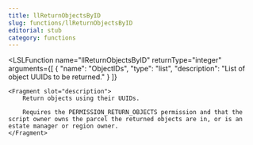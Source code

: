 ```yaml
---
title: llReturnObjectsByID
slug: functions/llReturnObjectsByID
editorial: stub
category: functions
---
```


<LSLFunction
	name="llReturnObjectsByID"
	returnType="integer"
	arguments={[
	{
		"name": "ObjectIDs",
		"type": "list",
		"description": "List of object UUIDs to be returned."
	}
]}
>
	<Fragment slot="description">
		Return objects using their UUIDs.
		
		Requires the PERMISSION_RETURN_OBJECTS permission and that the script owner owns the parcel the returned objects are in, or is an estate manager or region owner.
	</Fragment>
</LSLFunction>
